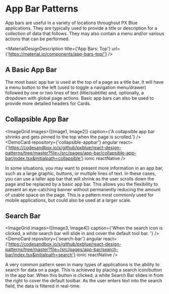 
<!-- KEYWORDS: design pattern appbar search collapse -->

# App Bar Patterns

App bars are useful in a variety of locations throughout PX Blue applications. They are typically used to provide a title or description for a collection of data that follows. They may also contain a menu and/or various actions that can be performed.

<MaterialDesignDescription title={'App Bars: Top'} url={'https://material.io/components/app-bars-top/'} />

## A Basic App Bar

The most basic app bar is used at the top of a page as a title bar. It will have a menu button to the left (used to toggle a navigation menu/drawer) followed by one or two lines of text (title/subtitle) and, optionally, a dropdown with global page actions. Basic app bars can also be used to provide more detailed headers for Cards.

## Collapsible App Bar

<ImageGrid
    images={[Image1, Image2]}
    caption={'A collapsible app bar shrinks and gets pinned to the top when the page is scrolled.'}
/>
<DemoCard repository={'collapsible-appbar'} angular react={'https://codesandbox.io/s/github/pxblue/react-design-patterns/tree/master?file=/src/pages/app-bar/collapsible-app-bar/index.tsx&initialpath=collapsible'} ionic reactNative />

In some situations, you may want to present more information in an app bar, such as a large graphic, buttons, or multiple lines of text. In these cases, you can use a taller app bar that will shrink as the user scrolls down the page and be replaced by a basic app bar. This allows you the flexibility to present an eye-catching banner without permanently reducing the amount of usable space on the page. This is a pattern most commonly used for mobile applications, but could also be used at a larger scale.

## Search Bar

<ImageGrid
    images={[Image3, Image4]}
    caption={'When the search icon is clicked, a white search bar will slide in and cover the default tool bar. '}
/>
<DemoCard repository={'search-bar'} angular react={'https://codesandbox.io/s/github/pxblue/react-design-patterns/tree/master?file=/src/pages/app-bar/search-bar/index.tsx&initialpath=search'} ionic reactNative />

A very common pattern seen in many types of applications is the ability to search for data on a page. This is achieved by placing a search icon/button in the app bar. When this button is clicked, a white Search Bar slides in from the right to cover the default toolbar. As the user enters text into the search field, the data is filtered in real-time.
